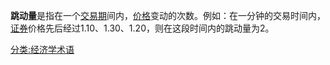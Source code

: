{{original research|time=2018-10-11T23:45:10+00:00}}
{{unreferenced|time=2018-10-11T23:45:10+00:00}}
'''跳动量'''是指在一个[[交易期|交易期]]间内，[[价格|价格]]变动的次数。例如：在一分钟的交易时间内，[[证券|证券]]价格先后经过1.10、1.30、1.20，则在这段时间内的跳动量为2。

[[分类:经济学术语|分类:经济学术语]]